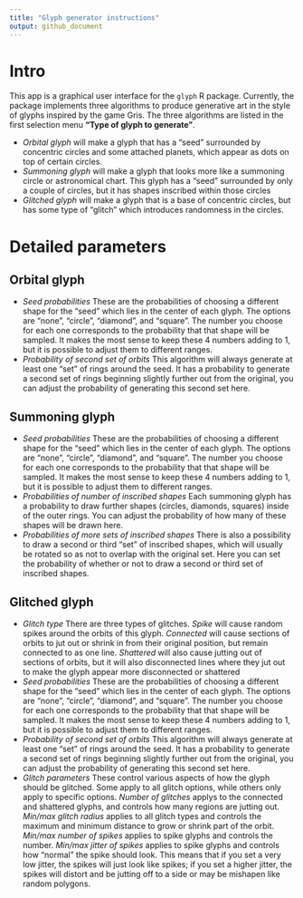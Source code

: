```yaml
---
title: "Glyph generator instructions"
output: github_document
---
```


# Intro
This app is a graphical user interface for the `glyph` R package. Currently, the package implements three algorithms to produce generative art in the style of glyphs inspired by the game Gris. The three algorithms are listed in the first selection menu **"Type of glyph to generate"**. 

- *Orbital glyph* will make a glyph that has a "seed" surrounded by concentric circles and some attached planets, which appear as dots on top of certain circles. 
- *Summoning glyph* will make a glyph that looks more like a summoning circle or astronomical chart. This glyph has a "seed" surrounded by only a couple of circles, but it has shapes inscribed within those circles
- *Glitched glyph* will make a glyph that is a base of concentric circles, but has some type of "glitch" which introduces randomness in the circles. 

# Detailed parameters

## Orbital glyph
- *Seed probabilities* These are the probabilities of choosing a different shape for the "seed" which lies in the center of each glyph. The options are "none", "circle", "diamond", and "square". The number you choose for each one corresponds to the probability that that shape will be sampled. It makes the most sense to keep these 4 numbers adding to 1, but it is possible to adjust them to different ranges. 
- *Probability of second set of orbits* This algorithm will always generate at least one "set" of rings around the seed. It has a probability to generate a second set of rings beginning slightly further out from the original, you can adjust the probability of generating this second set here. 

## Summoning glyph
- *Seed probabilities* These are the probabilities of choosing a different shape for the "seed" which lies in the center of each glyph. The options are "none", "circle", "diamond", and "square". The number you choose for each one corresponds to the probability that that shape will be sampled. It makes the most sense to keep these 4 numbers adding to 1, but it is possible to adjust them to different ranges. 
- *Probabilities of number of inscribed shapes* Each summoning glyph has a probability to draw further shapes (circles, diamonds, squares) inside of the outer rings. You can adjust the probability of how many of these shapes will be drawn here. 
- *Probabilities of more sets of inscribed shapes* There is also a possibility to draw a second or third "set" of inscribed shapes, which will usually be rotated so as not to overlap with the original set. Here you can set the probability of whether or not to draw a second or third set of inscribed shapes. 

## Glitched glyph
- *Glitch type* There are three types of glitches. *Spike* will cause random spikes around the orbits of this glyph. *Connected* will cause sections of orbits to jut out or shrink in from their original position, but remain connected to as one line. *Shattered* will also cause jutting out of sections of orbits, but it will also disconnected lines where they jut out to make the glyph appear more disconnected or shattered
- *Seed probabilities* These are the probabilities of choosing a different shape for the "seed" which lies in the center of each glyph. The options are "none", "circle", "diamond", and "square". The number you choose for each one corresponds to the probability that that shape will be sampled. It makes the most sense to keep these 4 numbers adding to 1, but it is possible to adjust them to different ranges. 
- *Probability of second set of orbits* This algorithm will always generate at least one "set" of rings around the seed. It has a probability to generate a second set of rings beginning slightly further out from the original, you can adjust the probability of generating this second set here. 
- *Glitch parameters* These control various aspects of how the glyph should be glitched. Some apply to all glitch options, while others only apply to specific options. *Number of glitches* applys to the connected and shattered glyphs, and controls how many regions are jutting out. *Min/max glitch radius* applies to all glitch types and controls the maximum and minimum distance to grow or shrink part of the orbit. *Min/max number of spikes* applies to spike glyphs and controls the number. *Min/max jitter of spikes* applies to spike glyphs and controls how "normal" the spike should look. This means that if you set a very low jitter, the spikes will just look like spikes; if you set a higher jitter, the spikes will distort and be jutting off to a side or may be mishapen like random polygons. 


